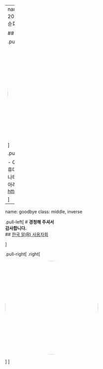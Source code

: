 

---
name: goodbye
class: middle, inverse
# 2022년 국방 분야 SW∙AI 역량강화 - 부대 순회교육

## 56회차 – 부사관학교


.pull-left[

<img style="border-radius: 100%;" src="fig/kossa-qrcode.jpg" width="300px"/>

]

.pull-right[

- QR코드 활용 만족도 조사 참여 방법
    - ① 휴대폰 카메라로 QR 코드 스캔 
    - ② 화면에 나타난 링크 클릭
    - ③ 카메라 사용 불가 시 아래 링크를 통해 참여
- 링크: [https://forms.gle/EvGkzTHJAnnYEDGv5](https://forms.gle/EvGkzTHJAnnYEDGv5)

]


---
name: goodbye
class: middle, inverse

.pull-left[
# **경청해 주셔서 <br>감사합니다.**
<br/>
## [한국 알(R) 사용자회](https://r2bit.com/)

]

.pull-right[
.right[

<img style="border-radius: 100%;" src="fig/korea_R_logo.png" width="300px"/>

]
]
